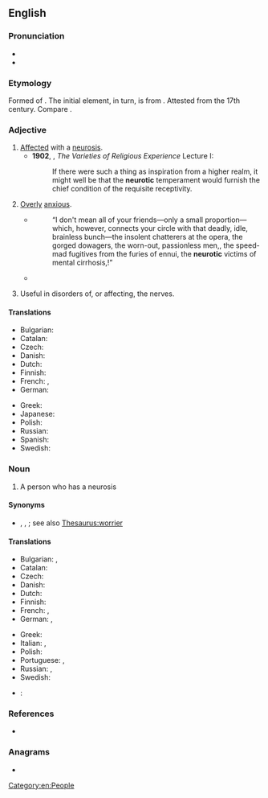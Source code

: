 ==English==

===Pronunciation===
* {{IPA|en|/njʊəˈɹɒtɪk/|/njəˈɹɒtɪk/}}
* {{rhymes|en|ɒtɪk}}

===Etymology===
Formed of {{affix|en|neuro-|-otic|t1=of nerves or the nervous system|t2=having abnormal condition}}. The initial element, in turn, is from {{bor|en|grc|νεῦρον||nerve}}. Attested from the 17th century. Compare {{cog|fr|névrotique}}.

===Adjective===
{{en-adj|-}}

# [[affected|Affected]] with a [[neurosis]].
#* '''1902''', {{w|William James}}, ''The Varieties of Religious Experience'' Lecture I:
#*: If there were such a thing as inspiration from a higher realm, it might well be that the '''neurotic''' temperament would furnish the chief condition of the requisite receptivity.
# {{lb|en|informal}} [[over|Overly]] [[anxious]].
#: {{ux|en|He is getting '''neurotic''' about time-keeping.}}
#* {{RQ:Chmbrs YngrSt|VI}}
#*: “I don't mean all of your friends—only a small proportion—which, however, connects your circle with that deadly, idle, brainless bunch—the insolent chatterers at the opera, the gorged dowagers, the worn-out, passionless men,{{nb...}}, the speed-mad fugitives from the furies of ennui, the '''neurotic''' victims of mental cirrhosis,{{nb...}}!”
#* {{RQ:Wodehouse Offing|chapter=VIII|passage=“You did come down a wallop, didn't you? How art thou fallen from heaven, oh Lucifer, son of the morning, I said to myself. You're so terribly '''neurotic''', Bertie. You must try to be less jumpy. What you need is a good nerve tonic.”}}
# {{lb|en|medicine}} Useful in disorders of, or affecting, the nerves.

====Translations====
{{trans-top|overanxious}}
* Bulgarian: {{t|bg|невротичен}}
* Catalan: {{t|ca|neuròtic}}
* Czech: {{t|cs|neurotický}}
* Danish: {{t|da|neurotisk}}
* Dutch: {{t+|nl|neurotisch}}
* Finnish: {{t+|fi|neuroottinen}}
* French: {{t+|fr|névrotique}}, {{t+|fr|psychotique}}
* German: {{t+|de|neurotisch}}
{{trans-mid}}
* Greek: {{t+|el|νευρωτικός|m}}
* Japanese: {{t|ja|[[神経質]][[過ぎる|過ぎ]]|tr=shinkei-shitsu–sugi}}
* Polish: {{t+|pl|neurotyczny|m}}
* Russian: {{t+|ru|невроти́ческий}}
* Spanish: {{t|es|neurótico}}
* Swedish: {{t|sv|neurotisk}}
{{trans-bottom}}

===Noun===
{{en-noun}}

# A person who has a neurosis

====Synonyms====
* {{l|en|jitterbug}}, {{l|en|nervous wreck}}, {{l|en|worrywart}}; see also [[Thesaurus:worrier]]

====Translations====
{{trans-top|person who has a neurosis}}
* Bulgarian: {{t|bg|невротик|m}}, {{t|bg|неврастеник|m}}
* Catalan: {{t|ca|neuròtic|m}}
* Czech: {{t|cs|neurotik|m}}
* Danish: {{t|da|neurotiker}}
* Dutch: {{t+|nl|neuroot|m}}
* Finnish: {{t+|fi|neurootikko}}
* French: {{t+|fr|névrotique|m|f}}, {{t+|fr|psychotique|m|f}}
* German: {{t+|de|Neurotiker|m}}, {{t+|de|Neurotikerin|f}}
{{trans-mid}}
* Greek: {{t+|el|νευρωτικός|m}}
* Italian: {{t+|it|isterico}}, {{t+|it|nevrotico}}
* Polish: {{t|pl|neurotyk|m}}
* Portuguese: {{t|pt|neurótico|m}}, {{t|pt|neurótica|f}}
* Russian: {{t+|ru|невро́тик|m}}, {{t+|ru|невропа́т|m}}
* Swedish: {{t+|sv|neurotiker|c}}
{{trans-bottom}}

{{checktrans-top}}
* {{ttbc|ia}}: {{t|ia|neurotic}}
{{trans-mid}}
{{trans-bottom}}

===References===
* {{R:OED Online|neurotic|adj|126440|September 2003}}

===Anagrams===
* {{anagrams|en|a=ceinortu|countrie|unerotic}}

[[Category:en:People]]